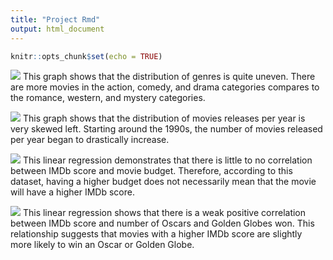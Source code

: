 ```yaml
---
title: "Project Rmd"
output: html_document
---
```


```r
knitr::opts_chunk$set(echo = TRUE)
```
![](Num Movies Released.png)
This graph shows that the distribution of genres is quite uneven. There are more movies in the action, comedy, and drama categories compares to the romance, western, and mystery categories.


![](Distribution of Genres.png)
This graph shows that the distribution of movies releases per year is very skewed left. Starting around the 1990s, the number of movies released per year began to drastically increase.


![](IMDbBudget.png)
This linear regression demonstrates that there is little to no correlation between IMDb score and movie budget. Therefore, according to this dataset, having a higher budget does not necessarily mean that the movie will have a higher IMDb score.


![](IMDbOscarGG.png)
This linear regression shows that there is a weak positive correlation between IMDb score and number of Oscars and Golden Globes won. This relationship suggests that movies with a higher IMDb score are slightly more likely to win an Oscar or Golden Globe.
